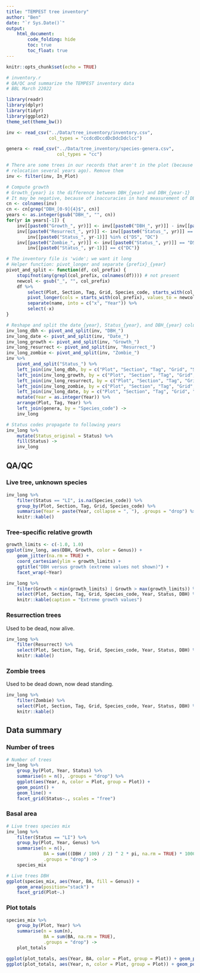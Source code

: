 ```yaml
---
title: "TEMPEST tree inventory"
author: "Ben"
date: "`r Sys.Date()`"
output:
    html_document:
        code_folding: hide
        toc: true
        toc_float: true
---
```


```r
knitr::opts_chunk$set(echo = TRUE)

# inventory.r
# QA/QC and summarize the TEMPEST inventory data
# BBL March 22022

library(readr)
library(dplyr)
library(tidyr)
library(ggplot2)
theme_set(theme_bw())
```

```r
inv <- read_csv("../Data/tree_inventory/inventory.csv",
                col_types = "ccdcdDccdDcDdcDdclcc")

genera <- read_csv("../Data/tree_inventory/species-genera.csv", 
                   col_types = "cc")

# There are some trees in our records that aren't in the plot (because of plot
# relocation several years ago). Remove them
inv <- filter(inv, In_Plot)

# Compute growth
# Growth_{year} is the difference between DBH_{year} and DBH_{year-1}
# It may be negative, because of inaccuracies in hand measurement of DBH
cn <- colnames(inv)
cn <- cn[grep("DBH_[0-9]{4}$", cn)]
years <- as.integer(gsub("DBH_", "", cn))
for(yr in years[-1]) {
    inv[[paste0("Growth_", yr)]] <- inv[[paste0("DBH_", yr)]] - inv[[paste0("DBH_", yr-1)]]
    inv[[paste0("Resurrect_", yr)]] <- inv[[paste0("Status_", yr)]] == "LI" &
        inv[[paste0("Status_", yr-1)]] %in% c("DS", "DC")
    inv[[paste0("Zombie_", yr)]] <- inv[[paste0("Status_", yr)]] == "DS" &
        inv[[paste0("Status_", yr-1)]] == c("DC")}

# The inventory file is 'wide'; we want it long
# Helper function: pivot_longer and separate {prefix}_{year}
pivot_and_split <- function(df, col_prefix) {
    stopifnot(any(grepl(col_prefix, colnames(df)))) # not present
    newcol <- gsub("_", "", col_prefix)
    df %>%
        select(Plot, Section, Tag, Grid, Species_code, starts_with(col_prefix)) %>%
        pivot_longer(cols = starts_with(col_prefix), values_to = newcol) %>%
        separate(name, into = c("x", "Year")) %>%
        select(-x)
}

# Reshape and split the date_{year}, Status_{year}, and DBH_{year} columns
inv_long_dbh <- pivot_and_split(inv, "DBH_")
inv_long_date <- pivot_and_split(inv, "Date_")
inv_long_growth <- pivot_and_split(inv, "Growth_")
inv_long_resurrect <- pivot_and_split(inv, "Resurrect_")
inv_long_zombie <- pivot_and_split(inv, "Zombie_")
inv %>%
    pivot_and_split("Status_") %>%
    left_join(inv_long_dbh, by = c("Plot", "Section", "Tag", "Grid", "Species_code", "Year")) %>%
    left_join(inv_long_growth, by = c("Plot", "Section", "Tag", "Grid", "Species_code", "Year")) %>%
    left_join(inv_long_resurrect, by = c("Plot", "Section", "Tag", "Grid", "Species_code", "Year")) %>%
    left_join(inv_long_zombie, by = c("Plot", "Section", "Tag", "Grid", "Species_code", "Year")) %>%
    left_join(inv_long_date, by = c("Plot", "Section", "Tag", "Grid", "Species_code", "Year")) %>%
    mutate(Year = as.integer(Year)) %>%
    arrange(Plot, Tag, Year) %>% 
    left_join(genera, by = "Species_code") ->
    inv_long

# Status codes propagate to following years
inv_long %>% 
    mutate(Status_original = Status) %>% 
    fill(Status) ->
    inv_long
```

## QA/QC

### Live tree, unknown species

```r
inv_long %>%
    filter(Status == "LI", is.na(Species_code)) %>%
    group_by(Plot, Section, Tag, Grid, Species_code) %>% 
    summarise(Year = paste(Year, collapse = ", "), .groups = "drop") %>% 
    knitr::kable()
```

### Tree-specific relative growth

```r
growth_limits <- c(-1.0, 1.0)
ggplot(inv_long, aes(DBH, Growth, color = Genus)) +
    geom_jitter(na.rm = TRUE) + 
    coord_cartesian(ylim = growth_limits) + 
    ggtitle("DBH versus growth (extreme values not shown)") +
    facet_wrap(~Year)

inv_long %>% 
    filter(Growth < min(growth_limits) | Growth > max(growth_limits)) %>% 
    select(Plot, Section, Tag, Grid, Species_code, Year, Status, DBH) %>% 
    knitr::kable(caption = "Extreme growth values")
```

### Resurrection trees

Used to be dead, now alive.

```r
inv_long %>% 
    filter(Resurrect) %>% 
    select(Plot, Section, Tag, Grid, Species_code, Year, Status, DBH) %>% 
    knitr::kable()
```

### Zombie trees

Used to be dead down, now dead standing.

```r
inv_long %>% 
    filter(Zombie) %>% 
    select(Plot, Section, Tag, Grid, Species_code, Year, Status, DBH) %>% 
    knitr::kable()
```

## Data summary

### Number of trees

```r
# Number of trees
inv_long %>%
    group_by(Plot, Year, Status) %>%
    summarise(n = n(), .groups = "drop") %>%
    ggplot(aes(Year, n, color = Plot, group = Plot)) +
    geom_point() +
    geom_line() +
    facet_grid(Status~., scales = "free")
```

### Basal area

```r
# Live trees species mix
inv_long %>%
    filter(Status == "LI") %>%
    group_by(Plot, Year, Genus) %>%
    summarise(n = n(),
              BA = sum(((DBH / 100) / 2) ^ 2 * pi, na.rm = TRUE) * 10000 / (50 * 40),
              .groups = "drop") ->
    species_mix

# Live trees DBH
ggplot(species_mix, aes(Year, BA, fill = Genus)) +
    geom_area(position="stack") +
    facet_grid(Plot~.)
```

### Plot totals

```r
species_mix %>%
    group_by(Plot, Year) %>%
    summarise(n = sum(n),
              BA = sum(BA, na.rm = TRUE),
              .groups = "drop") ->
    plot_totals

ggplot(plot_totals, aes(Year, BA, color = Plot, group = Plot)) + geom_point() + geom_line()
ggplot(plot_totals, aes(Year, n, color = Plot, group = Plot)) + geom_point() + geom_line()
```


